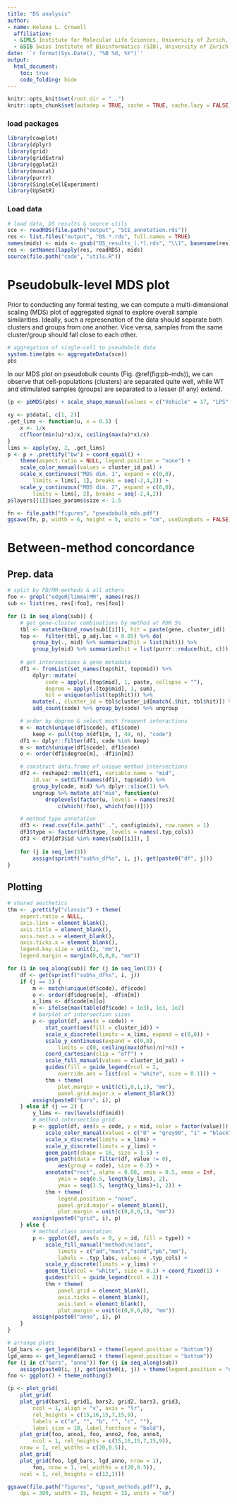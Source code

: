 ```yaml
---
title: "DS analysis"
author: 
- name: Helena L. Crowell
  affiliation: 
  - &IMLS Institute for Molecular Life Sciences, University of Zurich, Switzerland
  - &SIB Swiss Institute of Bioinformatics (SIB), University of Zurich, Switzerland
date: '`r format(Sys.Date(), "%B %d, %Y")`'
output:
  html_document:
    toc: true
    code_folding: hide
---
```


```r
knitr::opts_knit$set(root.dir = "..")
knitr::opts_chunk$set(autodep = TRUE, cache = TRUE, cache.lazy = FALSE)
```

### load packages

```r
library(cowplot)
library(dplyr)
library(grid)
library(gridExtra)
library(ggplot2)
library(muscat)
library(purrr)
library(SingleCellExperiment)
library(UpSetR)
```

### Load data

```r
# load data, DS results & source utils
sce <- readRDS(file.path("output", "SCE_annotation.rds"))
res <- list.files("output", "DS.*.rds", full.names = TRUE)
names(mids) <- mids <- gsub("DS_results_(.*).rds", "\\1", basename(res))
res <- setNames(lapply(res, readRDS), mids)
source(file.path("code", "utils.R"))
```

# Pseudobulk-level MDS plot

Prior to conducting any formal testing, we can compute a multi-dimensional scaling (MDS) plot of aggregated signal to explore overall sample similarities. Ideally, such a represenation of the data should separate both clusters and groups from one another. Vice versa, samples from the same cluster/group should fall close to each other.

```r
# aggregation of single-cell to pseudobulk data
system.time(pbs <- aggregateData(sce))
pbs
```

In our MDS plot on pseudobulk counts (Fig. \@ref(fig:pb-mds)), we can observe that cell-populations (clusters) are separated quite well, while WT and stimulated samples (groups) are separated to a lesser (if any) extend.

```r
(p <- pbMDS(pbs) + scale_shape_manual(values = c("Vehicle" = 17, "LPS" = 8)))
```

```r
xy <- p$data[, c(1, 2)]
.get_lims <- function(u, x = 0.5) {
    x <- 1/x
    c(floor(min(u)*x)/x, ceiling(max(u)*x)/x)
}
lims <- apply(xy, 2, .get_lims)
p <- p + .prettify("bw") + coord_equal() + 
    theme(aspect.ratio = NULL, legend.position = "none") +
    scale_color_manual(values = cluster_id_pal) +
    scale_x_continuous("MDS dim. 1", expand = c(0,0),
        limits = lims[, 1], breaks = seq(-2,4,2)) +
    scale_y_continuous("MDS dim. 2", expand = c(0,0),
        limits = lims[, 2], breaks = seq(-2,4,2))
p$layers[[1]]$aes_params$size <- 1.5

fn <- file.path("figures", "pseudobulk_mds.pdf")
ggsave(fn, p, width = 6, height = 5, units = "cm", useDingbats = FALSE)
```

# Between-method concordance

## Prep. data

```r
# split by PB/MM-methods & all others
foo <- grepl("edgeR|limma|MM", names(res))
sub <- list(res, res[!foo], res[foo])

for (i in seq_along(sub)) {
    # get gene-cluster combinations by method at FDR 5%
    tbl <- mutate(bind_rows(sub[[i]]), hit = paste(gene, cluster_id))
    top <-  filter(tbl, p_adj.loc < 0.05) %>% do(
        group_by(., mid) %>% summarize(hit = list(hit))) %>% 
        group_by(mid) %>% summarize(hit = list(purrr::reduce(hit, c)))
    
    # get intersections & gene metadata
    df1 <- fromList(set_names(top$hit, top$mid)) %>% 
        dplyr::mutate(
            code = apply(.[top$mid], 1, paste, collapse = ""),
            degree = apply(.[top$mid], 1, sum),
            hit = unique(unlist(top$hit))) %>% 
        mutate(., cluster_id = tbl$cluster_id[match(.$hit, tbl$hit)]) %>% 
        add_count(code) %>% group_by(code) %>% ungroup

    # order by degree & select most frequent interactions
    m <- match(unique(df1$code), df1$code)
        keep <- pull(top_n(df1[m, ], 40, n), "code")
    df1 <- dplyr::filter(df1, code %in% keep)
    m <- match(unique(df1$code), df1$code)
    o <- order(df1$degree[m], -df1$n[m])

    # construct data.frame of unique method intersections
    df2 <- reshape2::melt(df1, variable.name = "mid",
        id.var = setdiff(names(df1), top$mid)) %>% 
        group_by(code, mid) %>% dplyr::slice(1) %>% 
        ungroup %>% mutate_at("mid", function(u) 
            droplevels(factor(u, levels = names(res)[
                c(which(!foo), which(foo))])))

    # method type annotation
    df3 <- read.csv(file.path("..", config$mids), row.names = 1)
    df3$type <- factor(df3$type, levels = names(.typ_cols))
    df3 <- df3[df3$id %in% names(sub[[i]]), ]
    
    for (j in seq_len(3)) 
        assign(sprintf("sub%s_df%s", i, j), get(paste0("df", j)))
}
```

## Plotting

```r
# shared aesthetics
thm <- .prettify("classic") + theme(
    aspect.ratio = NULL,
    axis.line = element_blank(),
    axis.title = element_blank(),
    axis.text.x = element_blank(),
    axis.ticks.x = element_blank(),
    legend.key.size = unit(2, "mm"),
    legend.margin = margin(0,0,0,0, "mm"))

for (i in seq_along(sub)) for (j in seq_len(3)) {
    df <- get(sprintf("sub%s_df%s", i, j))
    if (j == 1) {
        m <- match(unique(df$code), df$code)
        o <- order(df$degree[m], -df$n[m])
        x_lims <- df$code[m][o]
        n <- ifelse(max(table(df$code) > 1e3), 1e3, 1e2)
        # barplot of intersection sizes
        p <- ggplot(df, aes(x = code)) +
            stat_count(aes(fill = cluster_id)) + 
            scale_x_discrete(limits = x_lims, expand = c(0,0)) +
            scale_y_continuous(expand = c(0,0),
                limits = c(0, ceiling(max(df$n)/n)*n)) +
            coord_cartesian(clip = "off") + 
            scale_fill_manual(values = cluster_id_pal) +
            guides(fill = guide_legend(ncol = 2,
                override.aes = list(col = "white", size = 0.1))) +
            thm + theme(
                plot.margin = unit(c(1,0,1,1), "mm"),
                panel.grid.major.x = element_blank())
        assign(paste0("bars", i), p)
    } else if (j == 2) {
        y_lims <- rev(levels(df$mid))
        # method intersection grid
        p <- ggplot(df, aes(x = code, y = mid, color = factor(value))) +
            scale_color_manual(values = c("0" = "grey90", "1" = "black")) +
            scale_x_discrete(limits = x_lims) +
            scale_y_discrete(limits = y_lims) +
            geom_point(shape = 16, size = 1.5) +
            geom_path(data = filter(df, value != 0), 
                aes(group = code), size = 0.2) +
            annotate("rect", alpha = 0.08, xmin = 0.5, xmax = Inf, 
                ymin = seq(0.5, length(y_lims), 2), 
                ymax = seq(1.5, length(y_lims)+1, 2)) +
            thm + theme(
                legend.position = "none", 
                panel.grid.major = element_blank(),
                plot.margin = unit(c(0,0,0,1), "mm")) 
        assign(paste0("grid", i), p)
    } else {
        # method class annotation
        p <- ggplot(df, aes(x = 0, y = id, fill = type)) +
            scale_fill_manual("method\nclass", 
                limits = c("ad","mast","scdd","pb","mm"),
                labels = .typ_labs, values = .typ_cols) + 
            scale_y_discrete(limits = y_lims) +
            geom_tile(col = "white", size = 0.1) + coord_fixed(1) + 
            guides(fill = guide_legend(ncol = 2)) + 
            thm + theme(
                panel.grid = element_blank(),
                axis.ticks = element_blank(),
                axis.text = element_blank(),
                plot.margin = unit(c(0,0,0,0), "mm"))
        assign(paste0("anno", i), p)
    }
}

# arrange plots
lgd_bars <- get_legend(bars1 + theme(legend.position = "bottom"))
lgd_anno <- get_legend(anno1 + theme(legend.position = "bottom"))
for (i in c("bars", "anno")) for (j in seq_along(sub))
    assign(paste0(i, j), get(paste0(i, j)) + theme(legend.position = "none"))
foo <- ggplot() + theme_nothing()

(p <- plot_grid(
    plot_grid(
    plot_grid(bars1, grid1, bars2, grid2, bars3, grid3,
        ncol = 1, align = "v", axis = "lr",
        rel_heights = c(15,16,15,7,15,9),
        labels = c("a", "", "b", "", "c", ""),
        label_size = 10, label_fontface = "bold"),
    plot_grid(foo, anno1, foo, anno2, foo, anno3,
        ncol = 1, rel_heights = c(15,16,15,7,15,9)),
    nrow = 1, rel_widths = c(20,0.5)),
    plot_grid(
    plot_grid(foo, lgd_bars, lgd_anno, nrow = 1),
        foo, nrow = 1, rel_widths = c(20,0.5)),
    ncol = 1, rel_heights = c(12,1)))
```

```r
ggsave(file.path("figures", "upset_methods.pdf"), p,
    dpi = 300, width = 15, height = 15, units = "cm")
```
